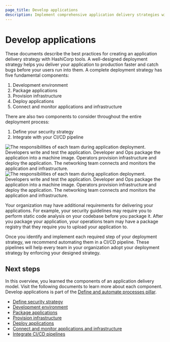 ```yaml
---
page_title: Develop applications
description: Implement comprehensive application delivery strategies with HashiCorp tools to accelerate production deployments and improve quality.
---
```


# Develop applications

These documents describe the best practices for creating an application delivery strategy with HashiCorp tools. A well-designed deployment strategy helps you deliver your application to production faster and catch bugs before your users run into them. A complete deployment strategy has five fundamental components:

1. Development environment
1. Package applications
1. Provision infrastructure
1. Deploy applications
1. Connect and monitor applications and infrastructure

There are also two components to consider throughout the entire deployment process:

1. Define your security strategy
1. Integrate with your CI/CD pipeline

![The responsibilities of each team during application deployment. Developers write and test the application. Developer and Ops package the application into a machine image. Operators provision infrastructure and deploy the application. The networking team connects and monitors the application and infrastructure.](/img/well-architected-framework/develop-and-deploy/app-delivery-roles.png#light-theme-only) 
![The responsibilities of each team during application deployment. Developers write and test the application. Developer and Ops package the application into a machine image. Operators provision infrastructure and deploy the application. The networking team connects and monitors the application and infrastructure.](/img/well-architected-framework/develop-and-deploy/app-delivery-roles-dark.png#dark-theme-only)

Your organization may have additional requirements for delivering your applications. For example, your security guidelines may require you to perform static code analysis on your codebase before you package it. After you package your application, your operations team may have a package registry that they require you to upload your application to.

Once you identify and implement each required step of your deployment strategy, we recommend automating them in a CI/CD pipeline. These pipelines will help every team in your organization adopt your deployment strategy by enforcing your designed strategy.

## Next steps

In this overview, you learned the components of an application delivery model. Visit the following documents to learn more about each component. Develop applications is part of the [Define and automate processes pillar](/well-architected-framework/define-and-automate-processes).

- [Define security strategy](/well-architected-framework/define-and-automate-processes/develop-and-test/define-security-strategy)
- [Development environment](/well-architected-framework/define-and-automate-processes/develop-and-test/development-environment)
- [Package applications](/well-architected-framework/define-and-automate-processes/deploy-systems/applications/package)
- [Provision infrastructure](/well-architected-framework/define-and-automate-processes/deploy-systems/infrastructure/deploy-application)
- [Deploy applications](/well-architected-framework/define-and-automate-processes/deploy-systems/applications/deploy)  
- [Connect and monitor applications and infrastructure](/well-architected-framework/define-and-automate-processes/deploy-systems/applications/monitor)
- [Integrate CI/CD pipelines](/well-architected-framework/define-and-automate-processes/develop-and-test/integrate-ci-cd)